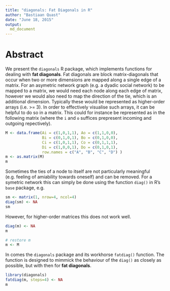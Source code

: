 ```yaml
---
title: "diagonals: Fat Diagonals in R"
author: "Bastiaan Quast"
date: "June 18, 2015"
output: 
  md_document
---
```


# Abstract
We present the `diagonals` R package, which implements functions for dealing with **fat diagonals**.
Fat diagonals are block matrix-diagonals that occur when two or more dimensions are mapped along a single edge of a matrix.
For an asymetric network graph (e.g. a dyadic social network) to be mapped to a matrix, we would need each node along each edge of matrix,
however we would also need to map the direction of the tie, which is an additional dimension.
Typically these would be represented as higher-order arrays (i.e. >= 3).
In order to effectively visualise such arrays, it can be helpful to do so in a matrix.
This could for instance be represented as in the following matrix (where the `i` and `o` suffices prepresent incoming and outgoing repectively). 

```r
M <- data.frame(Ai = c(1,0,1,1), Ao = c(1,1,0,0),
                Bi = c(0,1,0,1), Bo = c(0,1,0,0),
                Ci = c(1,0,1,1), Co = c(0,1,1,1),
                Di = c(1,0,0,1), Do = c(0,1,0,1),
                row.names = c("A", "B", "C", "D") )
m <- as.matrix(M)
m
```

Sometimes the ties of a node to itself are not particularly meaningful (e.g. feeling of amiability towards oneself) and can be removed.
For a symetric network this can simply be done using the function `diag()` in R's `base` package, e.g.

```r
sm <- matrix(1, nrow=4, ncol=4)
diag(sm) <- NA
sm
```

However, for higher-order matrices this does not work well.

```r
diag(m) <- NA
m
```

```r
# restore m
m <- M
```

In comes the `diagonals` package and its workhorse `fatdiag()` function.
The function is designed to mimmick the behaviour of the `diag()` as closely as possible,
but with then for **fat diagonals**.

```r
library(diagonals)
fatdiag(m, steps=4) <- NA
m
```

